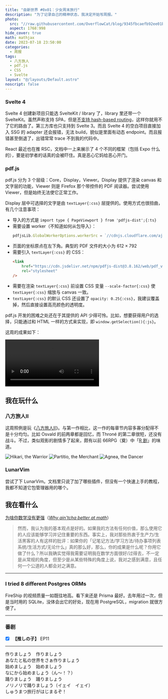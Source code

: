 ---
title: "自新世界 #0x01：少女周末旅行"
description: "为了记录自己的精神状态，我决定开始写周报。"
photo:
  src: "//raw.githubusercontent.com/OverflowCat/blog/9345fbcaefb92ee01b124c62fcf3e7d5c8477297/public/weekly/0x01/css-3.png"
  aspect: 1768:998
hide_cover: true
math: mathjax
date: 2023-07-18 23:50:00
categories:
  - 周报
tags:
  - 八方旅人
  - pdf.js
  - CSS
  - Svelte
layout: "@/layouts/Default.astro"
noscript: false
---


<script src="/scripts/jxl/jxl.min.js" />

为了记录自己的精神状态，我决定开始写周报。说是周报，但不保证每周都会写，也不保证内容的跨度刚好是一周。名称来源于交响曲 <i lang="cs">Z nového světa</i>。

## 我在写什么

这周 Wakatime 时长 40 小时，时间都花在了重构博客和折腾 pdf.js 上。

重构博客用了 Astro，之后会写一篇文章锐评一下。

### CSS 如何裁剪一个元素

![想要实现的效果](./css-1.png)

在 CSS 中，如果我们想要使一个元素只显示一部分，可以通过设置 parent 元素 `.parent {position: relative;}{:css}`、child 元素 `.child {position: absolute;}{:css}` 来实现。（tribute to @<Pn>魔法小猫</Pn>）

![原理](./css-2.png)

不过是次的情况有些棘手：child 是两个元素，其中一个元素 A 在另一个元素 B 之上，设置了 `z-index{:css}`。这导致即使 parent 设置更高的 `z-index{:css}`，也无法覆盖掉 child 的 A。

![错误的效果](./css-3.png)

正确的做法是，不要设置 A 元素的 `z-index{:css}`，而是加一层 wrapper，并且将 A 和 B 都采用 absolute 定位来实现层级的效果。这样就不会出现上述的问题了。

![正确的效果](./css-4.png)

<p class="codepen" data-height="300" data-default-tab="html,result" data-slug-hash="xxQYEaW" data-user="overflowcat" style="height: 300px; box-sizing: border-box; display: flex; align-items: center; justify-content: center; border: 2px solid; margin: 1em 0; padding: 1em;">
  <span>See the Pen <a href="https://codepen.io/overflowcat/pen/xxQYEaW">
  Crop-component</a> by Overflow Cat (<a href="https://codepen.io/overflowcat">@overflowcat</a>)
  on <a href="https://codepen.io">CodePen</a>.</span>
</p>
<script async src="https://cpwebassets.codepen.io/assets/embed/ei.js"></script>

### Svelte 4

Svelte 4 创建新项目只能选 SvelteKit / library 了，library 里还带一个 SvelteKit。虽然声称支持 SPA，但是[不支持 hash-based routing](https://github.com/sveltejs/kit/issues/7443)，这样你就用不了它的路由了。第三方库也只支持到 Svelte 3。而且 Svelte 4 的空白项目直接加入 SSG 的 adapter 还会报错，无法 build，貌似是里面有动态 endpoint。而且报错甚至倒退了，出错常常 trace 不到我的代码中。

React 最近也在推 RSC，文档中一上来展示了 4 个不同的框架（包括 Expo 什么的），要是初学者的话真的会被吓住。真是恶心它妈给恶心开门。

### pdf.js

pdf.js 分为 3 个层级：Core，Display，Viewer。Display 提供了渲染 canvas 和文字层的功能，Viewer 则是 Firefox 那个带控件的 PDF 阅读器。尝试使用 Viewer，但是始终无法使它正常工作。

Display 层中可选择的文字是由 `textLayer{:css}` 层提供的。使用方式也很扭曲，有几个注意事项：

- 导入的方式是 `import type { PageViewport } from 'pdfjs-dist';{:ts}`
- 需要设置 worker（不知道如何从包导入）：
  ```ts
  pdfjsLib.GlobalWorkerOptions.workerSrc = `//cdnjs.cloudflare.com/ajax/libs/pdf.js/${pdfjsLib.version}/pdf.worker.js`;
  ```
- 页面的坐标原点在左下角。典型的 PDF 文件的大小为 $612 \times 792$
- 需要引入 `textLayer{:css}` 的 CSS：
  ```html
  <link
      href="https://cdn.jsdelivr.net/npm/pdfjs-dist@3.8.162/web/pdf_viewer.min.css"
      rel="stylesheet"
  />
  ```
- 需要在渲染 `textLayer{:css}` 前设置 CSS 变量 `--scale-factor{:css}` 使 `textLayer{:css}` 缩放与 canvas 一致。
- `textLayer{:css}` 的默认 CSS 还设置了 `opacity: 0.25{:css}`，我建议覆盖掉，然后直接设置高亮颜色的透明度。

pdf.js 开发的困难之处还在于其提供的 API 少得可怜。比如，想要获得用户的选择，只能通过和 HTML 一样的方式来实现，即 `window.getSelection(){:js}`。

这周的成果如下：

<video src="https://raw.githubusercontent.com/OverflowCat/blog/test_a/imgs/weekly/0x01/Pdfdemo.mp4" autoplay controls></video>

## 我在玩什么

### 八方旅人Ⅱ

这周照例是玩《[八方旅人Ⅱ](https://zh.wikipedia.org/wiki/歧路旅人II)》。与第一作相比，这一作的每章节内容多寡分配得不是十分均匀。比如 Osvald 的前两章都是回忆，而 Throné 的第二章很短，还没有战斗。不过，类似观影的剧情多了起来，颇有以前 66RPG（奠）中「[R 剧](https://cowlevel.net/question/1873716)」的味道。

![Hikari, the Warrior](https://raw.githubusercontent.com/OverflowCat/blog/test_a/imgs/weekly/0x01/20230709071619_1.jxl)
![Partitio, the Merchant](https://raw.githubusercontent.com/OverflowCat/blog/test_a/imgs/weekly/0x01/20230712053314_1.jxl)
![Agnea, the Dancer](https://raw.githubusercontent.com/OverflowCat/blog/test_a/imgs/weekly/0x01/20230715134007_1.jxl)

### LunarVim

尝试了下 LunarVim。文档里只说了加了哪些插件，但没有一个快速上手的教程，我都不知道它包管理器用的哪个。

## 我在看什么

[为啥你数学没有更强](https://zhuanlan.zhihu.com/p/642001589)（[<i>Why ain'tcha better at math</i>](https://wiki.issarice.com/wiki/Why_ain%27tcha_better_at_math)）

> 然而，我认为我的基本观点是好的。如果我的方法有任何价值，那么使用它的人应该能够学习并记住重要的东西。事实上，我对那些热衷于生产力/生活黑客的人有这样的批评：如果你的「记笔记方法/学习方法/待办事项列表系统/生活方式/无论什么」真的那么好，那么，你的成果是什么呢？你用它做了什么？所以我确实觉得我需要证明我在数学方面很好/过得去，不一定是从常规的角度，但至少是从某些特殊的角度上说，我对之感到满意，且任何一个公道的人都会对之满意。

---

### I tried 8 different Postgres ORMs

<YouTube id="https://www.youtube.com/watch?v=4QN1BzxF8wM" />

FireShip 的视频质量一如既往地高。看下来还是 Prisma 最好。去年用过一次，但是当时用的 SQLite，没体会出它的好处，现在用 PostgreSQL，migration 就很方便了。

---

### 番剧

- [x] **【推しの子】** EP11

---

<Bilibili client:load bv="BV1PV411T7yG" thumbnail="https://raw.githubusercontent.com/OverflowCat/blog/test_a/imgs/weekly/0x01/少女周末旅行.webp" />

<p lang="ja">作りましょう　作りましょう<br />
あなたと私の世界をさぁ作りましょう<br />
始めましょう　始めましょう<br />
なにから始めましょう（ん～！？）<br />
踊りましょう　踊りましょう<br />
ノリノリで踊りましょう（イェイ　イェイ）<br />
しゅうまつ旅行がはじまるぞ！<br /></p>
